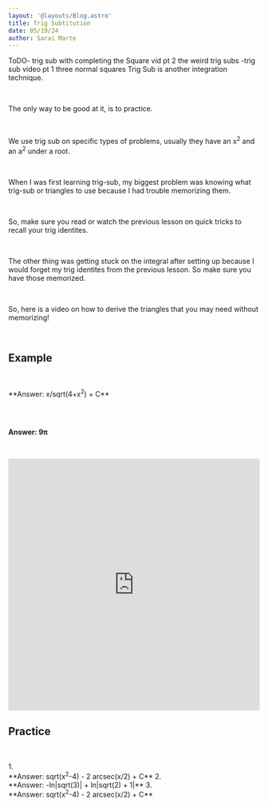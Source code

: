 ```yaml
---
layout: '@layouts/Blog.astro'
title: Trig Subtitution
date: 05/19/24
author: Sarai Marte
---
```



<span style=" font-family: var(--primaryFont);">
ToDO- trig sub with completing the Square vid pt 2 the weird trig subs
-trig sub video pt 1 three normal squares
Trig Sub is another integration technique.

&nbsp;&nbsp;&nbsp;&nbsp;

The only way to be good at it, is to practice.

&nbsp;&nbsp;&nbsp;&nbsp;

We use trig sub on specific types of problems, usually they have an x<sup>2</sup> and an a<sup>2</sup> under a root.   

&nbsp;&nbsp;&nbsp;&nbsp;

When I was first learning trig-sub, my biggest problem was knowing what trig-sub or triangles to use because I had trouble memorizing them.

&nbsp;&nbsp;&nbsp;&nbsp;

So, make sure you read or watch the previous lesson on quick tricks to recall your trig identites.

&nbsp;&nbsp;&nbsp;&nbsp;

The other thing was getting stuck on the integral after setting up because I would forget my trig identites from the previous lesson. So make sure you have those memorized.

&nbsp;&nbsp;&nbsp;&nbsp;

So, here is a video on how to derive the triangles that you may need without memorizing!

&nbsp;&nbsp;&nbsp;&nbsp;

## Example

&nbsp;&nbsp;&nbsp;&nbsp;

<div style = "object-fit:contain;" > <img src={img1.src} alt=""  /> </div>

<Solution>
    **Answer: x/sqrt(4+x<sup>2</sup>) + C**
</Solution>

&nbsp;&nbsp;&nbsp;&nbsp;

<div style = "object-fit:contain;" > <img src={img5.src} alt=""  /> </div>

<Solution>

**Answer: 9π**

&nbsp;&nbsp;&nbsp;&nbsp;

<div style="position: relative; padding-bottom: 100%; height: 0;"><iframe src="https://jumpshare.com/embed/YwX9C0xSWfmbYb5fAjWv" frameborder="0" webkitallowfullscreen mozallowfullscreen allowfullscreen style="position: absolute; top: 0; left: 0; width: 100%; height: 100%;"></iframe></div>

</Solution>

## Practice

&nbsp;&nbsp;&nbsp;&nbsp;

<Problem>
1.
<div style = "object-fit:contain;" > <img src={img4.src} alt=""  /> </div>

</Problem>

<Solution>
**Answer: sqrt(x<sup>2</sup>-4) - 2 arcsec(x/2) + C**
</Solution>

<Problem>
2.
<div style = "object-fit:contain;" > <img src={img2.src} alt=""  /> </div>
</Problem>
<Solution>
**Answer: -ln|sqrt(3)| + ln|sqrt(2) + 1|**
</Solution>

<Problem>
3.
<div style = "object-fit:contain;" > <img src={img3.src} alt=""  /> </div>
</Problem>
<Solution>
**Answer: sqrt(x<sup>2</sup>-4) - 2 arcsec(x/2) + C**
</Solution>



</span>
